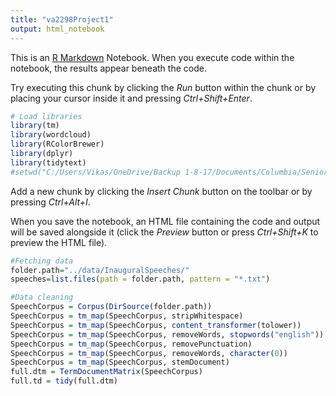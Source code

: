 ```yaml
---
title: "va2298Project1"
output: html_notebook
---
```


This is an [R Markdown](http://rmarkdown.rstudio.com) Notebook. When you execute code within the notebook, the results appear beneath the code. 

Try executing this chunk by clicking the *Run* button within the chunk or by placing your cursor inside it and pressing *Ctrl+Shift+Enter*. 

```r
# Load libraries
library(tm)
library(wordcloud)
library(RColorBrewer)
library(dplyr)
library(tidytext)
#setwd("C:/Users/Vikas/OneDrive/Backup 1-8-17/Documents/Columbia/Senior/Applied Data Science/Project #1/Spr2017-Proj1-vikasarun/lib")
```

Add a new chunk by clicking the *Insert Chunk* button on the toolbar or by pressing *Ctrl+Alt+I*.

When you save the notebook, an HTML file containing the code and output will be saved alongside it (click the *Preview* button or press *Ctrl+Shift+K* to preview the HTML file).

```r
#Fetching data
folder.path="../data/InauguralSpeeches/"
speeches=list.files(path = folder.path, pattern = "*.txt")

#Data cleaning
SpeechCorpus = Corpus(DirSource(folder.path))
SpeechCorpus = tm_map(SpeechCorpus, stripWhitespace)
SpeechCorpus = tm_map(SpeechCorpus, content_transformer(tolower))
SpeechCorpus = tm_map(SpeechCorpus, removeWords, stopwords("english"))
SpeechCorpus = tm_map(SpeechCorpus, removePunctuation)
SpeechCorpus = tm_map(SpeechCorpus, removeWords, character(0))
SpeechCorpus = tm_map(SpeechCorpus, stemDocument)
full.dtm = TermDocumentMatrix(SpeechCorpus)
full.td = tidy(full.dtm)
```

